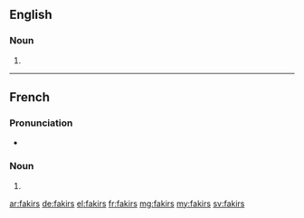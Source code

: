 ==English==

===Noun===
{{head|en|plural}}

# {{plural of|fakir|lang=en}}

----

==French==

===Pronunciation===
* {{IPA|/fakiʁ/|lang=fr}}

===Noun===
{{head|fr|plural}} {{m-p}}

# {{plural of|fakir|lang=fr}}

[[ar:fakirs]]
[[de:fakirs]]
[[el:fakirs]]
[[fr:fakirs]]
[[mg:fakirs]]
[[my:fakirs]]
[[sv:fakirs]]